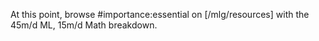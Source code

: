 
At this point, browse #importance:essential on [/mlg/resources] with the 45m/d ML, 15m/d Math breakdown.